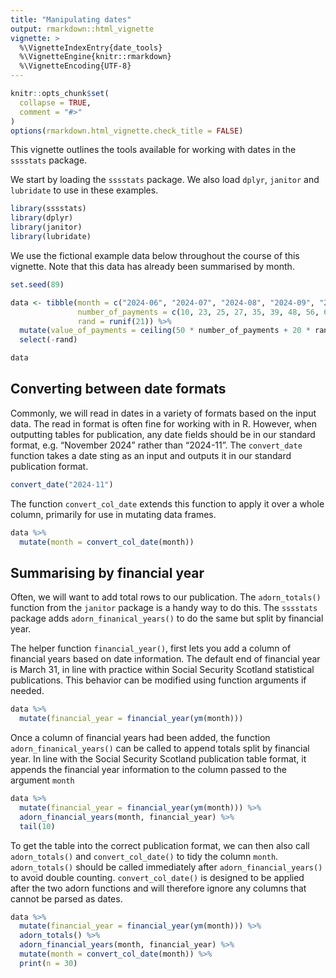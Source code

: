 ```yaml
---
title: "Manipulating dates"
output: rmarkdown::html_vignette
vignette: >
  %\VignetteIndexEntry{date_tools}
  %\VignetteEngine{knitr::rmarkdown}
  %\VignetteEncoding{UTF-8}
---
```


```r
knitr::opts_chunk$set(
  collapse = TRUE,
  comment = "#>"
)
options(rmarkdown.html_vignette.check_title = FALSE)
```

This vignette outlines the tools available for working with dates in the `sssstats` package.

We start by loading the `sssstats` package. We also load `dplyr`, `janitor` and `lubridate` to use in these examples.

```r
library(sssstats)
library(dplyr)
library(janitor)
library(lubridate)
```


We use the fictional example data below throughout the course of this vignette. Note that this data has already been summarised by month.

```r

set.seed(89)

data <- tibble(month = c("2024-06", "2024-07", "2024-08", "2024-09", "2024-10", "2024-11", "2024-12", "2025-01","2025-02", "2025-03", "2025-04", "2025-05", "2025-06", "2025-07", "2025-08", "2025-09", "2025-10", "2025-11", "2025-12", "2026-01","2026-02"),
               number_of_payments = c(10, 23, 25, 27, 35, 39, 48, 56, 60, 75, 70, 79, 85, 60, 47, 42, 30, 22, 12, 15, 10),
               rand = runif(21)) %>% 
  mutate(value_of_payments = ceiling(50 * number_of_payments + 20 * rand)) %>% 
  select(-rand)

```


```r
data
```


## Converting between date formats
Commonly, we will read in dates in a variety of formats based on the input data. The read in format is often fine for working with in R. However, when outputting tables for publication, any date fields should be in our standard format, e.g. "November 2024" rather than "2024-11". The `convert_date` function takes a date sting as an input and outputs it in our standard publication format.

```r
convert_date("2024-11")

```

The function `convert_col_date` extends this function to apply it over a whole column, primarily for use in mutating data frames.


```r
data %>% 
  mutate(month = convert_col_date(month))

```

## Summarising by financial year
Often, we will want to add total rows to our publication. The `adorn_totals()` function from the `janitor` package is a handy way to do this. The `sssstats` package adds `adorn_finanical_years()` to do the same but split by financial year.

The helper function `financial_year()`, first lets you add a column of financial years based on date information. The default end of financial year is March 31, in line with practice within Social Security Scotland statistical publications. This behavior can be modified using function arguments if needed.

```r
data %>% 
  mutate(financial_year = financial_year(ym(month)))

```

Once a column of financial years had been added, the function `adorn_finanical_years()` can be called to append totals split by financial year. In line with the Social Security Scotland publication table format, it appends the financial year information to the column passed to the argument `month`

```r
data %>% 
  mutate(financial_year = financial_year(ym(month))) %>% 
  adorn_financial_years(month, financial_year) %>% 
  tail(10)

```

To get the table into the correct publication format, we can then also call `adorn_totals()` and `convert_col_date()` to tidy the column `month`. `adorn_totals()` should be called immediately after `adorn_financial_years()` to avoid double counting. `convert_col_date()` is designed to be applied after the two adorn functions and will therefore ignore any columns that cannot be parsed as dates.

```r
data %>% 
  mutate(financial_year = financial_year(ym(month))) %>% 
  adorn_totals() %>% 
  adorn_financial_years(month, financial_year) %>% 
  mutate(month = convert_col_date(month)) %>% 
  print(n = 30)

```
